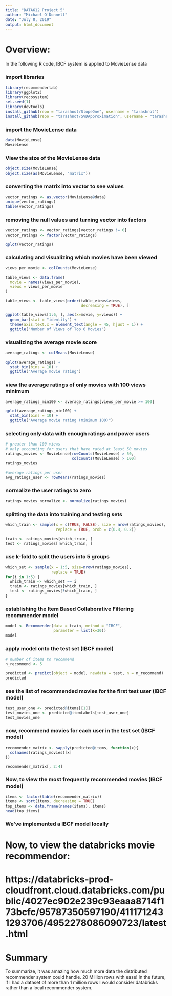 ```yaml
---
title: "DATA612 Project 5"
author: "Michael O'Donnell"
date: "July 8, 2019"
output: html_document
---
```


# Overview:
In the following R code, IBCF system is applied to MovieLense data

### import libraries
```r
library(recommenderlab)
library(ggplot2)
library(recosystem)
set.seed(1)
library(devtools)
install_github(repo = "tarashnot/SlopeOne", username = "tarashnot")
install_github(repo = "tarashnot/SVDApproximation", username = "tarashnot")
```

### import the MovieLense data
```r
data(MovieLense)
MovieLense
```

### View the size of the MovieLense data
```r
object.size(MovieLense)
object.size(as(MovieLense, "matrix"))
```

### converting the matrix into vector to see values
```r
vector_ratings <- as.vector(MovieLense@data)
unique(vector_ratings)
table(vector_ratings)
```

### removing the null values and turning vector into factors
```r
vector_ratings <- vector_ratings[vector_ratings != 0]
vector_ratings <- factor(vector_ratings)

qplot(vector_ratings)
```

### calculating and visualizing which movies have been viewed
```r
views_per_movie <- colCounts(MovieLense)

table_views <- data.frame(
  movie = names(views_per_movie),
  views = views_per_movie
)

table_views <- table_views[order(table_views$views,
                                 decreasing = TRUE), ]

ggplot(table_views[1:6, ], aes(x=movie, y=views)) +
  geom_bar(stat = "identity") +
  theme(axis.text.x = element_text(angle = 45, hjust = 1)) +
  ggtitle("Number of Views of Top 6 Movies")
```

### visualizing the average movie score
```r
average_ratings <- colMeans(MovieLense)

qplot(average_ratings) +
  stat_bin(bins = 10) +
  ggtitle("Average movie rating")
```

### view the average ratings of only movies with 100 views minimum
```r
average_ratings_min100 <- average_ratings[views_per_movie >= 100]

qplot(average_ratings_min100) +
  stat_bin(bins = 10) +
  ggtitle("Average movie rating (minimum 100)")
```

### selecting only data with enough ratings and power users
```r
# greater than 100 views
# only accounting for users that have rated at least 50 movies
ratings_movies <- MovieLense[rowCounts(MovieLense) > 50,
                             colCounts(MovieLense) > 100]
ratings_movies

#average ratings per user
avg_ratings_user <- rowMeans(ratings_movies)
```

### normalize the user ratings to zero
```r
ratings_movies_normalize <- normalize(ratings_movies)
```

### splitting the data into training and testing sets
```r
which_train <- sample(x = c(TRUE, FALSE), size = nrow(ratings_movies),
                      replace = TRUE, prob = c(0.8, 0.2))

train <- ratings_movies[which_train, ]
test <- ratings_movies[!which_train, ]
```

### use k-fold to split the users into 5 groups
```r
which_set <- sample(x = 1:5, size=nrow(ratings_movies),
                    replace = TRUE)
for(i in 1:5) {
  which_train <- which_set == i
  train <- ratings_movies[which_train, ]
  test <- ratings_movies[!which_train, ]
}
```

### establishing the Item Based Collaborative Filtering recommender model
```r
model <- Recommender(data = train, method = "IBCF",
                     parameter = list(k=30))
model
```

### apply model onto the test set (IBCF model)
```r
# number of items to recommend
n_recommend <- 5

predicted <- predict(object = model, newdata = test, n = n_recommend)
predicted
```

### see the list of recommended movies for the first test user (IBCF model)
```r
test_user_one <- predicted@items[[1]]
test_movies_one <- predicted@itemLabels[test_user_one]
test_movies_one
```

### now, recommend movies for each user in the test set (IBCF model)
```r
recommender_matrix <- sapply(predicted@items, function(x){
  colnames(ratings_movies)[x]
})

recommender_matrix[, 2:4]
```

### Now, to view the most frequently recommended movies (IBCF model)
```r
items <- factor(table(recommender_matrix))
items <- sort(items, decreasing = TRUE)
top_items <- data.frame(names(items), items)
head(top_items)
```

### We've implemented a IBCF model locally

# Now, to view the databricks movie recommendor:
# https://databricks-prod-cloudfront.cloud.databricks.com/public/4027ec902e239c93eaaa8714f173bcfc/95787350597190/4111712431293706/4952278086090723/latest.html

# Summary

To summarize, it was amazing how much more data the distributed recommender system could handle. 20 Million rows with ease! In the future, if I had a dataset of more than 1 million rows I would consider databricks rather than a local recommender system.